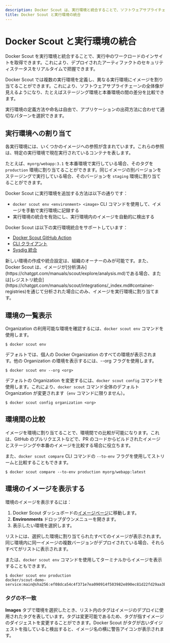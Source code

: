 ```yaml
---
description: Docker Scout は、実行環境と統合することで、ソフトウェアサプライチェーンに関するリアルタイムのインサイトを提供します。
title: Docker Scout と実行環境の統合
---
```



# Docker Scout と実行環境の統合

Docker Scout を実行環境と統合することで、実行中のワークロードのインサイトを取得できます。これにより、デプロイされたアーティファクトのセキュリティステータスをリアルタイムで把握できます。

Docker Scout では複数の実行環境を定義し、異なる実行環境にイメージを割り当てることができます。これにより、ソフトウェアサプライチェーンの全体像が見えるようになり、たとえばステージング環境と本番環境の間の差分を比較できます。

実行環境の定義方法や命名は自由で、アプリケーションの出荷方法に合わせて適切なパターンを選択できます。

## 実行環境への割り当て

各実行環境には、いくつかのイメージへの参照が含まれています。これらの参照は、特定の実行環境で現在実行されているコンテナを表します。

たとえば、`myorg/webapp:3.1` を本番環境で実行している場合、そのタグを `production` 環境に割り当てることができます。同じイメージの別バージョンをステージングで実行している場合、そのバージョンを `staging` 環境に割り当てることができます。

Docker Scout に実行環境を追加する方法は以下の通りです：

- `docker scout env <environment> <image>` CLI コマンドを使用して、イメージを手動で実行環境に記録する
- 実行環境の統合を有効にし、実行環境内のイメージを自動的に検出する

Docker Scout は以下の実行環境統合をサポートしています：

- [Docker Scout GitHub Action](https://github.com/marketplace/actions/docker-scout#record-an-image-deployed-to-an-environment)
- [CLI クライアント](https://chatgpt.com/c/cli.md)
- [Sysdig 統合]()

<Callout type="info" emoji="ℹ️">
新しい環境の作成や統合設定は、組織のオーナーのみが可能です。また、Docker Scout は、イメージが[分析済み](https://chatgpt.com/manuals/scout/explore/analysis.md)である場合、または[レジストリ統合](https://chatgpt.com/manuals/scout/integrations/_index.md#container-registries)を通じて分析された場合にのみ、イメージを実行環境に割り当てます。
</Callout>

## 環境の一覧表示

Organization の利用可能な環境を確認するには、`docker scout env` コマンドを使用します。

```console
$ docker scout env
```

デフォルトでは、個人の Docker Organization のすべての環境が表示されます。他の Organization の環境を表示するには、--org フラグを使用します。

```console
$ docker scout env --org <org>
```

デフォルトの Organization を変更するには、`docker scout config` コマンドを使用します。これにより、`docker scout` コマンド全体のデフォルト Organization が変更されます（`env` コマンドに限りません）。

```console
$ docker scout config organization <org>
```

## 環境間の比較

イメージを環境に割り当てることで、環境間での比較が可能になります。これは、GitHub のプルリクエストなどで、PR のコードからビルドされたイメージとステージングや本番のイメージを比較する場合に役立ちます。

また、`docker scout compare` CLI コマンドの `--to-env` フラグを使用してストリームと比較することもできます。

```console
$ docker scout compare --to-env production myorg/webapp:latest
```

## 環境のイメージを表示する

環境のイメージを表示するには：

1. Docker Scout ダッシュボードの[イメージページ](https://scout.docker.com/)に移動します。
2. **Environments** ドロップダウンメニューを開きます。
3. 表示したい環境を選択します。

リストには、選択した環境に割り当てられたすべてのイメージが表示されます。同じ環境内に同一イメージの複数バージョンがデプロイされている場合、それらすべてがリストに表示されます。

または、`docker scout env` コマンドを使用してターミナルからイメージを表示することもできます。

```console
$ docker scout env production
docker/scout-demo-service:main@sha256:ef08dca54c4f371e7ea090914f503982e890ec81d22fd29aa3b012351a44e1bc
```

### タグの不一致

**Images** タブで環境を選択したとき、リスト内のタグはイメージのデプロイに使用されたタグを表しています。タグは変更可能であるため、タグが指すイメージのダイジェストを変更することができます。Docker Scout がタグが古いダイジェストを指していると検出すると、イメージ名の横に警告アイコンが表示されます。

